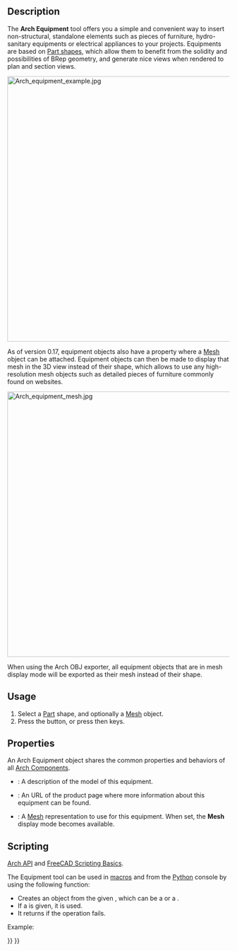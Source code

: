 <languages/>
<translate>

<!--T:1-->
{{Docnav
|[[Arch_Truss|Truss]]
|[[Arch_Rebar|Rebar]]
|[[BIM_Workbench|BIM]]
|IconL=Arch_Truss.svg
|IconR=Arch_Rebar.svg
|IconC=Workbench_BIM.svg
}}

<!--T:20-->
{{GuiCommand
|Name=Arch Equipment
|MenuLocation=3D/BIM → Equipment
|Workbenches=[[BIM_Workbench|BIM]]
|Shortcut={{KEY|E}} {{KEY|Q}}
|SeeAlso=
}}

==Description== <!--T:2--> 

<!--T:3-->
The '''Arch Equipment''' tool offers you a simple and convenient way to insert non-structural, standalone elements such as pieces of furniture, hydro-sanitary equipments or electrical appliances to your projects. Equipments are based on [[Part_Workbench|Part shapes]], which allow them to benefit from the solidity and possibilities of BRep geometry, and generate nice views when rendered to plan and section views. 

</translate>
[[Image:Arch equipment example.jpg|600px]]
<translate>
<!--T:18-->
{{Caption|Furniture objects enclosed in an [[Arch_Equipment|Arch Equipment]] object. The flat projections can be obtained by the [[Draft_Shape2DView|Draft Shape2DView]] tool}}

<!--T:13-->
As of version 0.17, equipment objects also have a {{PropertyData|HiRes}} property where a [[Mesh Workbench|Mesh]] object can be attached. Equipment objects can then be made to display that mesh in the 3D view instead of their shape, which allows to use any high-resolution mesh objects such as detailed pieces of furniture commonly found on websites.

</translate>
[[Image:Arch equipment mesh.jpg|600px]]
<translate>
<!--T:19-->
{{Caption|Furniture objects enclosed in an [[Arch Equipment|Arch Equipment]] object, with a high resolution mesh attached}}

<!--T:14-->
When using the Arch OBJ exporter, all equipment objects that are in mesh display mode will be exported as their mesh instead of their shape.

==Usage== <!--T:5-->

<!--T:6-->
# Select a [[Part_Workbench|Part]] shape, and optionally a [[Mesh_Workbench|Mesh]] object.
# Press the {{Button|[[Image:Arch_Equipment.svg|16px]] [[Arch_Equipment|Equipment]]}} button, or press {{KEY|E}} then {{KEY|Q}} keys.

==Properties== <!--T:7-->

<!--T:16-->
An Arch Equipment object shares the common properties and behaviors of all [[Arch_Component|Arch Components]].

<!--T:8-->
* {{PropertyData|Model}}: A description of the model of this equipment.
* {{PropertyData|Url}}: An URL of the product page where more information about this equipment can be found.
* {{PropertyData|Mesh}}: A [[Mesh Workbench|Mesh]] representation to use for this equipment. When set, the '''Mesh''' display mode becomes available.

==Scripting== <!--T:9-->

<!--T:24-->
{{Emphasis|See also:}} [[Arch API|Arch API]] and [[FreeCAD Scripting Basics|FreeCAD Scripting Basics]].

<!--T:10-->
The Equipment tool can be used in [[Macros|macros]] and from the [[Python|Python]] console by using the following function:
</translate>
{{Code|code=
Equipment = makeEquipment(baseobj=None, placement=None, name="Equipment")
}}
<translate>

<!--T:11-->
* Creates an {{incode|Equipment}} object from the given {{incode|baseobj}}, which can be a {{incode|Part}} or a {{incode|Mesh}}.
* If a {{incode|placement}} is given, it is used.
* It returns {{incode|None}} if the operation fails.

<!--T:12-->
Example:
</translate>
{{Code|code=
import FreeCAD, Arch

Box = FreeCAD.ActiveDocument.addObject("Part::Box", "Box")
Box.Length = 500
Box.Width = 2000
Box.Height = 600

Equip = Arch.makeEquipment(Box)
FreeCAD.ActiveDocument.recompute()
}}
<translate>


<!--T:17-->
{{Docnav
|[[Arch_Truss|Truss]]
|[[Arch_Rebar|Rebar]]
|[[BIM_Workbench|BIM]]
|IconL=Arch_Truss.svg
|IconR=Arch_Rebar.svg
|IconC=Workbench_BIM.svg
}}

</translate>
{{BIM_Tools_navi{{#translation:}}}}
{{Userdocnavi{{#translation:}}}}